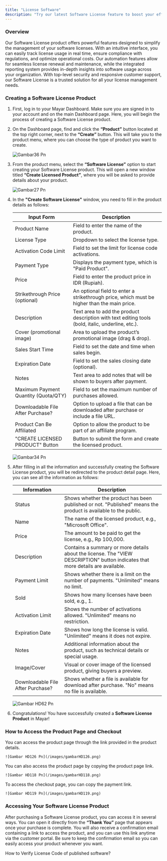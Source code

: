 ```yaml
---
title: "License Software"
description: "Try our latest Software License feature to boost your efficiency and productivity today!"
---
```


### Overview

Our Software License product offers powerful features designed to simplify the management of your software licenses. With an intuitive interface, you can easily track license usage in real time, ensure compliance with regulations, and optimize operational costs. Our automation features allow for seamless license renewal and maintenance, while the integrated reporting system provides in-depth insights into software usage across your organization. With top-level security and responsive customer support, our Software License is a trusted solution for all your license management needs.

### Creating a Software License Product

1. First, log in to your Mayar Dashboard. Make sure you are signed in to your account and on the main Dashboard page. Here, you will begin the process of creating a Software License product.
2. On the Dashboard page, find and click the **“Product”** button located at the top right corner, next to the **“Create”** button. This will take you to the product menu, where you can choose the type of product you want to create.

   ![Gambar36 Pn](/images/gambar36.png)
3. From the product menu, select the **“Software License”** option to start creating your Software License product. This will open a new window titled **“Create Licensed Product”**, where you will be asked to provide details about your product.

   ![Gambar27 Pn](/images/gambar27.png)
4. In the **"Create Software License"** window, you need to fill in the product details as follows:

   | Input Form                           | Description                                                                                       |
   | ------------------------------------ | ------------------------------------------------------------------------------------------------- |
   | Product Name                         | Field to enter the name of the product.                                                           |
   | License Type                         | Dropdown to select the license type.                                                              |
   | Activation Code Limit                | Field to set the limit for license code activations.                                              |
   | Payment Type                         | Displays the payment type, which is "Paid Product".                                               |
   | Price                                | Field to enter the product price in IDR (Rupiah).                                                 |
   | Strikethrough Price (optional)       | An optional field to enter a strikethrough price, which must be higher than the main price.       |
   | Description                          | Text area to add the product description with text editing tools (bold, italic, underline, etc.). |
   | Cover (promotional image)            | Area to upload the product’s promotional image (drag & drop).                                     |
   | Sales Start Time                     | Field to set the date and time when sales begin.                                                  |
   | Expiration Date                      | Field to set the sales closing date (optional).                                                   |
   | Notes                                | Text area to add notes that will be shown to buyers after payment.                                |
   | Maximum Payment Quantity (Quota/QTY) | Field to set the maximum number of purchases allowed.                                             |
   | Downloadable File After Purchase?    | Option to upload a file that can be downloaded after purchase or include a file URL.              |
   | Product Can Be Affiliated            | Option to allow the product to be part of an affiliate program.                                   |
   | "CREATE LICENSED PRODUCT" Button     | Button to submit the form and create the licensed product.                                        |

   ![Gambar34 Pn](/images/gambar34.png)
5. After filling in all the information and successfully creating the Software License product, you will be redirected to the product detail page. Here, you can see all the information as follows:

   | Information                       | Description                                                                                                                    |
   | --------------------------------- | ------------------------------------------------------------------------------------------------------------------------------ |
   | Status                            | Shows whether the product has been published or not. "Published" means the product is available to the public.                 |
   | Name                              | The name of the licensed product, e.g., "Microsoft Office".                                                                    |
   | Price                             | The amount to be paid to get the license, e.g., Rp 100,000.                                                                    |
   | Description                       | Contains a summary or more details about the license. The "VIEW DESCRIPTION" button indicates that more details are available. |
   | Payment Limit                     | Shows whether there is a limit on the number of payments. "Unlimited" means no limit.                                          |
   | Sold                              | Shows how many licenses have been sold, e.g., 1.                                                                               |
   | Activation Limit                  | Shows the number of activations allowed. "Unlimited" means no restriction.                                                     |
   | Expiration Date                   | Shows how long the license is valid. "Unlimited" means it does not expire.                                                     |
   | Notes                             | Additional information about the product, such as technical details or special usage.                                          |
   | Image/Cover                       | Visual or cover image of the licensed product, giving buyers a preview.                                                        |
   | Downloadable File After Purchase? | Shows whether a file is available for download after purchase. "No" means no file is available.                                |

   ![Gambar HD62 Pn](/images/gambarHD62.png)
6. Congratulations\! You have successfully created a **Software License Product** in Mayar\!

### How to Access the Product Page and Checkout

<Steps>
  <Step title="Access Product Page">
    You can access the product page through the link provided in the product details.

    ![Gambar HD126 Pn](/images/gambarHD126.png)
  </Step>
  <Step title="Copy Product Page Link">
    You can also access the product page by copying the product page link.

    ![Gambar HD118 Pn](/images/gambarHD118.png)
  </Step>
  <Step title="Access Checkout Page">
    To access the checkout page, you can copy the payment link.

    ![Gambar HD119 Pn](/images/gambarHD119.png)
  </Step>
</Steps>

### Accessing Your Software License Product

After purchasing a Software License product, you can access it in several ways. You can open it directly from the **“Thank You”** page that appears once your purchase is complete. You will also receive a confirmation email containing a link to access the product, and you can use this link anytime via the customer portal. Be sure to keep the confirmation email so you can easily access your product whenever you want.

<Tip>
  How to Verify License Code of published software?
</Tip>